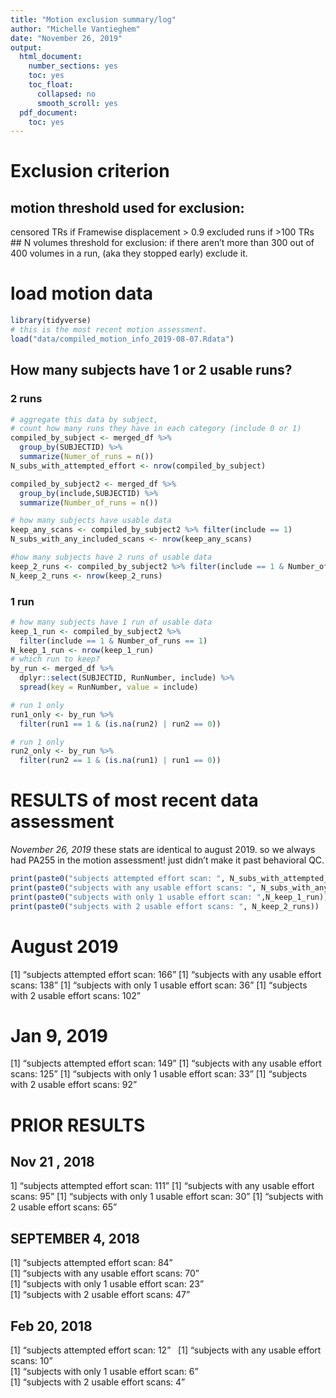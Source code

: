 ```yaml
---
title: "Motion exclusion summary/log"
author: "Michelle Vantieghem"
date: "November 26, 2019"
output:
  html_document:
    number_sections: yes
    toc: yes
    toc_float:
      collapsed: no
      smooth_scroll: yes
  pdf_document:
    toc: yes
---
```



# Exclusion criterion  
## motion threshold used for exclusion: 
censored TRs if Framewise displacement > 0.9
excluded runs if >100 TRs 
## N volumes threshold for exclusion:
if there aren't more than 300 out of 400 volumes in a run, (aka they stopped early) exclude it. 


# load motion data
```r
library(tidyverse)
# this is the most recent motion assessment.
load("data/compiled_motion_info_2019-08-07.Rdata")

```


## How many subjects have 1 or 2 usable runs?
### 2 runs 
```r

# aggregate this data by subject,
# count how many runs they have in each category (include 0 or 1)
compiled_by_subject <- merged_df %>%
  group_by(SUBJECTID) %>%
  summarize(Numer_of_runs = n())
N_subs_with_attempted_effort <- nrow(compiled_by_subject)

compiled_by_subject2 <- merged_df %>%
  group_by(include,SUBJECTID) %>% 
  summarize(Number_of_runs = n())

# how many subjects have usable data 
keep_any_scans <- compiled_by_subject2 %>% filter(include == 1)
N_subs_with_any_included_scans <- nrow(keep_any_scans)

#how many subjects have 2 runs of usable data
keep_2_runs <- compiled_by_subject2 %>% filter(include == 1 & Number_of_runs == 2)
N_keep_2_runs <- nrow(keep_2_runs)

```

### 1 run 
```r
# how many subjects have 1 run of usable data
keep_1_run <- compiled_by_subject2 %>% 
  filter(include == 1 & Number_of_runs == 1)
N_keep_1_run <- nrow(keep_1_run)
# which run to keep?
by_run <- merged_df %>%
  dplyr::select(SUBJECTID, RunNumber, include) %>%
  spread(key = RunNumber, value = include) 

# run 1 only 
run1_only <- by_run %>%
  filter(run1 == 1 & (is.na(run2) | run2 == 0))

# run 1 only 
run2_only <- by_run %>%
  filter(run2 == 1 & (is.na(run1) | run1 == 0))

```

# RESULTS of most recent data assessment
*November 26, 2019* 
these stats are identical to august 2019. 
so we always had PA255 in the motion assessment! just didn't make it past behavioral QC. 
```R
print(paste0("subjects attempted effort scan: ", N_subs_with_attempted_effort))
print(paste0("subjects with any usable effort scans: ", N_subs_with_any_included_scans))
print(paste0("subjects with only 1 usable effort scan: ",N_keep_1_run))
print(paste0("subjects with 2 usable effort scans: ", N_keep_2_runs))
```

# August 2019 
[1] "subjects attempted effort scan: 166"
[1] "subjects with any usable effort scans: 138"
[1] "subjects with only 1 usable effort scan: 36"
[1] "subjects with 2 usable effort scans: 102"

# Jan 9, 2019 
[1] "subjects attempted effort scan: 149"
[1] "subjects with any usable effort scans: 125"
[1] "subjects with only 1 usable effort scan: 33"
[1] "subjects with 2 usable effort scans: 92"

# PRIOR RESULTS
## Nov 21 , 2018
1] "subjects attempted effort scan: 111"
[1] "subjects with any usable effort scans: 95"
[1] "subjects with only 1 usable effort scan: 30"
[1] "subjects with 2 usable effort scans: 65"

## SEPTEMBER 4, 2018
[1] "subjects attempted effort scan: 84" \
[1] "subjects with any usable effort scans: 70" \
[1] "subjects with only 1 usable effort scan: 23" \
[1] "subjects with 2 usable effort scans: 47" \ 


## Feb 20, 2018 
[1] "subjects attempted effort scan: 12" \ 
[1] "subjects with any usable effort scans: 10" \
[1] "subjects with only 1 usable effort scan: 6" \
[1] "subjects with 2 usable effort scans: 4" \
